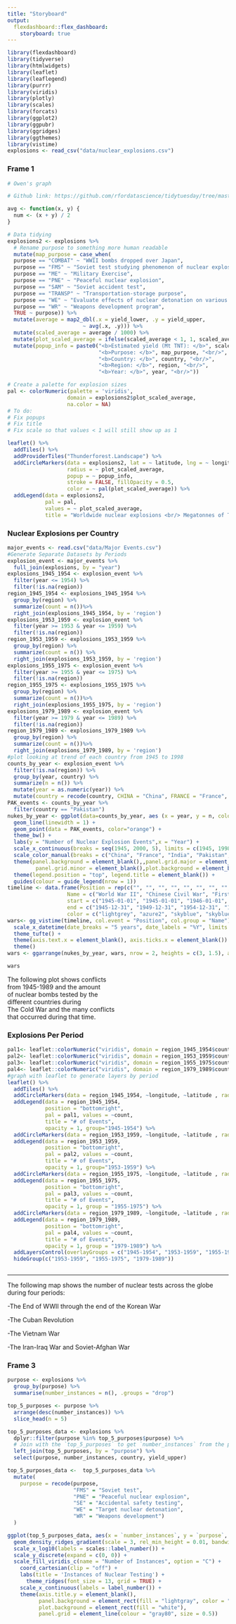 ```yaml
---
title: "Storyboard"
output: 
  flexdashboard::flex_dashboard:
    storyboard: true
---
```


```r
library(flexdashboard)
library(tidyverse)
library(htmlwidgets)
library(leaflet)
library(leaflegend)
library(purrr)
library(viridis)
library(plotly)
library(scales)
library(forcats)
library(ggplot2)
library(ggpubr)
library(ggridges)
library(ggthemes)
library(vistime)
explosions <- read_csv("data/nuclear_explosions.csv")
```


### Frame 1

```r
# Owen's graph

# Github link: https://github.com/rfordatascience/tidytuesday/tree/master/data/2019/2019-08-20

avg <- function(x, y) {
  num <- (x + y) / 2
}

# Data tidying
explosions2 <- explosions %>% 
  # Rename purpose to something more human readable
  mutate(map_purpose = case_when(
  purpose == "COMBAT" ~ "WWII bombs dropped over Japan",
  purpose == "FMS" ~ "Soviet test studying phenomenon of nuclear explosion",
  purpose == "ME" ~ "Military Exercise",
  purpose == "PNE" ~ "Peaceful nuclear explosion",
  purpose == "SAM" ~ "Soviet accident test",
  purpose == "TRANSP" ~ "Transportation-storage purpose",
  purpose == "WE" ~ "Evaluate effects of nuclear detonation on various targets",
  purpose == "WR" ~ "Weapons development program",
  TRUE ~ purpose)) %>% 
  mutate(average = map2_dbl(.x = yield_lower, .y = yield_upper, 
                        ~ avg(.x, .y))) %>% 
  mutate(scaled_average = average / 1000) %>%
  mutate(plot_scaled_average = ifelse(scaled_average < 1, 1, scaled_average)) %>% 
  mutate(popup_info = paste0("<b>Estimated yield (Mt TNT): </b>", scaled_average, "<br/>",
                             "<b>Purpose: </b>", map_purpose, "<br/>",
                             "<b>Country: </b>", country, "<br/>",
                             "<b>Region: </b>", region, "<br/>",
                             "<b>Year: </b>", year, "<br/>"))

# Create a palette for explosion sizes
pal <- colorNumeric(palette = 'viridis', 
                   domain = explosions2$plot_scaled_average,
                   na.color = NA)
# To do:
# Fix popups
# Fix title
# Fix scale so that values < 1 will still show up as 1

leaflet() %>% 
  addTiles() %>% 
  addProviderTiles("Thunderforest.Landscape") %>% 
  addCircleMarkers(data = explosions2, lat = ~ latitude, lng = ~ longitude,
                   radius = ~ plot_scaled_average, 
                   popup = ~ popup_info,
                   stroke = FALSE, fillOpacity = 0.5,
                   color = ~ pal(plot_scaled_average)) %>% 
  addLegend(data = explosions2,
            pal = pal,
            values = ~ plot_scaled_average,
            title = "Worldwide nuclear explosions <br/> Megatonnes of TNT")
```


### Nuclear Explosions per Country

```r
major_events <- read.csv("data/Major Events.csv")
#Generate Separate Datasets by Periods
explosion_event <- major_events %>%
  full_join(explosions, by = "year")
explosions_1945_1954 <- explosion_event %>%
  filter(year <= 1954) %>%
  filter(!is.na(region)) 
region_1945_1954 <- explosions_1945_1954 %>%
  group_by(region) %>%
  summarize(count = n())%>%
  right_join(explosions_1945_1954, by = 'region')
explosions_1953_1959 <- explosion_event %>%
  filter(year >= 1953 & year <= 1959) %>%
  filter(!is.na(region))
region_1953_1959 <- explosions_1953_1959 %>%
  group_by(region) %>%
  summarize(count = n()) %>%
  right_join(explosions_1953_1959, by = 'region')
explosions_1955_1975 <- explosion_event %>%
  filter(year >= 1955 & year <= 1975) %>%
  filter(!is.na(region))
region_1955_1975 <- explosions_1955_1975 %>%
  group_by(region) %>%
  summarize(count = n())%>%
  right_join(explosions_1955_1975, by = 'region') 
explosions_1979_1989 <- explosion_event %>%
  filter(year >= 1979 & year <= 1989) %>%
  filter(!is.na(region))
region_1979_1989 <- explosions_1979_1989 %>%
  group_by(region) %>%
  summarize(count = n())%>%
  right_join(explosions_1979_1989, by = 'region')
#plot looking at trend of each country from 1945 to 1998
counts_by_year <- explosion_event %>%
  filter(!is.na(region)) %>%
  group_by(year, country) %>%
  summarize(n = n()) %>%
  mutate(year = as.numeric(year)) %>%
  mutate(country = recode(country, CHINA = "China", FRANCE = "France", INDIA = "India", PAKIST = "Pakistan"))
PAK_events <- counts_by_year %>%
  filter(country == "Pakistan")
nukes_by_year <- ggplot(data=counts_by_year, aes (x = year, y = n, color = country)) +
  geom_line(linewidth = 1) +
  geom_point(data = PAK_events, color="orange") +
  theme_bw() +
  labs(y = "Number of Nuclear Explosion Events",x = "Year") +
  scale_x_continuous(breaks = seq(1945, 2000, 5), limits = c(1945, 1998)) +
  scale_color_manual(breaks = c("China", "France", "India", "Pakistan", "UK", "USA", "USSR"), values = c("hotpink3", "blue", "green3", "orange", "steelblue", "black", "red3")) +
  theme(panel.background = element_blank(),,panel.grid.major = element_blank(),
         panel.grid.minor = element_blank(),plot.background = element_blank()) +
  theme(legend.position = "top", legend.title = element_blank()) +
  guides(colour = guide_legend(nrow = 1)) 
timeline <- data.frame(Position = rep(c("", "", "", "", "", "", "", "", ""), each = 1),
                   Name = c("World War II", "Chinese Civil War", "First IndoChina War", "Korean War", "Cuban Revolution", "Vietnam War", "Lebanese Civil War", "Soviet-Afghan War", "Iran-Iraq War"),
                   start = c("1945-01-01", "1945-01-01", "1946-01-01", "1951-01-01", "1953-01-01", "1955-01-01", "1975-01-01", "1979-01-01", "1980-01-01" ),
                   end = c("1945-12-31", "1949-12-31", "1954-12-31", "1954-12-31", "1959-12-31", "1975-12-31", "1990-12-31", "1989-12-31", "1988-12-31"),
                   color = c("lightgrey", "azure2", "skyblue", "skyblue2", "steelblue","steelblue4",  "blue",  "blue3", "navy"))
wars<- gg_vistime(timeline, col.event = "Position", col.group = "Name") +
  scale_x_datetime(date_breaks = "5 years", date_labels = "%Y", limits = as.POSIXct(c("1945-01-01", "2000-01-01"))) +
  theme_tufte() +
  theme(axis.text.x = element_blank(), axis.ticks.x = element_blank()) +
  theme()
wars <- ggarrange(nukes_by_year, wars, nrow = 2, heights = c(3, 1.5), align = 'v')

wars


```

<div>
The following plot shows conflicts
<div>
from 1945-1989 and the amount
<div> 
of nuclear bombs tested by the 
<div>
different countries during 
<div>
The Cold War and the many conflicts 
<div>
that occurred during that time.
<div>

### Explosions Per Period

```r
pal1<- leaflet::colorNumeric("viridis", domain = region_1945_1954$count)
pal2<- leaflet::colorNumeric("viridis", domain = region_1953_1959$count)
pal3<- leaflet::colorNumeric("viridis", domain = region_1955_1975$count)
pal4<- leaflet::colorNumeric("viridis", domain = region_1979_1989$count)
#graph with leaflet to generate layers by period
leaflet() %>%
  addTiles() %>%
  addCircleMarkers(data = region_1945_1954, ~longitude, ~latitude , radius = 3, color = ~pal1(count), fillOpacity = 0.7,group = "1945-1954")%>%
  addLegend(data = region_1945_1954,
            position = "bottomright",
            pal = pal1, values = ~count,
            title = "# of Events",
            opacity = 1, group="1945-1954") %>%
  addCircleMarkers(data = region_1953_1959, ~longitude, ~latitude , radius = 3, color = ~pal2(count), fillOpacity = 0.7,group = "1953-1959")%>%
  addLegend(data = region_1953_1959,
            position = "bottomright",
            pal = pal2, values = ~count,
            title = "# of Events",
            opacity = 1, group="1953-1959") %>%
  addCircleMarkers(data = region_1955_1975, ~longitude, ~latitude , radius = 3, color = ~pal3(count), fillOpacity = 0.7,group = "1955-1975")%>%
  addLegend(data = region_1955_1975,
            position = "bottomright",
            pal = pal3, values = ~count,
            title = "# of Events",
            opacity = 1, group = "1955-1975") %>%
  addCircleMarkers(data = region_1979_1989, ~longitude, ~latitude , radius = 3, color = ~pal4(count), fillOpacity = 0.7,group = "1979-1989")%>%
  addLegend(data = region_1979_1989,
            position = "bottomright",
            pal = pal4, values = ~count,
            title = "# of Events",
            opacity = 1, group = "1979-1989") %>%
  addLayersControl(overlayGroups = c("1945-1954", "1953-1959", "1955-1975", "1979-1989"), position = "topright", options = layersControlOptions(collapsed = F)) %>%
  hideGroup(c("1953-1959", "1955-1975", "1979-1989"))



```

***
The following map shows the number of nuclear tests across the globe during four periods:

-The End of WWII through the end of the Korean War

-The Cuban Revolution

-The Vietnam War

-The Iran-Iraq War and Soviet-Afghan War


### Frame 3

```r
purpose <- explosions %>%
  group_by(purpose) %>%
  summarise(number_instances = n(), .groups = "drop")
```
```r
top_5_purposes <- purpose %>%
  arrange(desc(number_instances)) %>%
  slice_head(n = 5)
```
```r
top_5_purposes_data <- explosions %>%
  dplyr::filter(purpose %in% top_5_purposes$purpose) %>%
  # Join with the `top_5_purposes` to get `number_instances` from the purpose dataset
  left_join(top_5_purposes, by = "purpose") %>%
  select(purpose, number_instances, country, yield_upper)
```
```r
top_5_purposes_data <-  top_5_purposes_data %>%
  mutate(
    purpose = recode(purpose,
                     "FMS" = "Soviet test",
                     "PNE" = "Peaceful nuclear explosion",
                     "SE" = "Accidental safety testing",
                     "WE" = "Target nuclear detonation",
                     "WR" = "Weapons development")
  )
```
```r
ggplot(top_5_purposes_data, aes(x = `number_instances`, y = `purpose`, fill = after_stat(x), alpha = number_instances)) +
  geom_density_ridges_gradient(scale = 3, rel_min_height = 0.01, bandwidth = 90) +
  scale_x_log10(labels = scales::label_number()) +
  scale_y_discrete(expand = c(0, 0)) +
  scale_fill_viridis_c(name = "Number of Instances", option = "C") +
    coord_cartesian(clip = "off") +
    labs(title = 'Instances of Nuclear Testing') +
      theme_ridges(font_size = 13, grid = TRUE) +
    scale_x_continuous(labels = label_number()) +
    theme(axis.title.y = element_blank(),
          panel.background = element_rect(fill = "lightgray", color = "black"),
          plot.background = element_rect(fill = "white"),
          panel.grid = element_line(colour = "gray80", size = 0.5))
```

